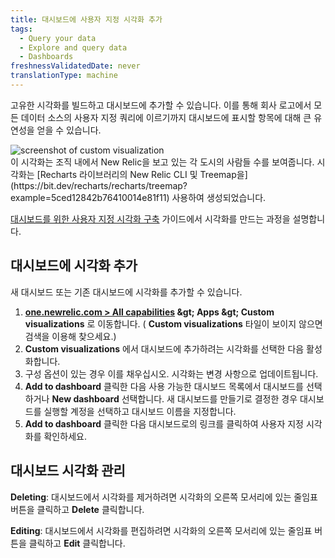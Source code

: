 ```yaml
---
title: 대시보드에 사용자 지정 시각화 추가
tags:
  - Query your data
  - Explore and query data
  - Dashboards
freshnessValidatedDate: never
translationType: machine
---
```


고유한 시각화를 빌드하고 대시보드에 추가할 수 있습니다. 이를 통해 회사 로고에서 모든 데이터 소스의 사용자 지정 쿼리에 이르기까지 대시보드에 표시할 항목에 대해 큰 유연성을 얻을 수 있습니다.

<img title="Custom visualization" alt="screenshot of custom visualization" src="/images/dashboards_screenshot-crop_custom-visualizations-example.webp" />

<figcaption>
  이 시각화는 조직 내에서 New Relic을 보고 있는 각 도시의 사람들 수를 보여줍니다. 시각화는 [Recharts 라이브러리의 New Relic CLI 및 Treemap을](https://bit.dev/recharts/recharts/treemap?example=5ced12842b76410014e81f11) 사용하여 생성되었습니다.
</figcaption>

[대시보드를 위한 사용자 지정 시각화 구축](/docs/new-relic-solutions/build-nr-ui/custom-visualizations/build-visualization) 가이드에서 시각화를 만드는 과정을 설명합니다.

## 대시보드에 시각화 추가

새 대시보드 또는 기존 대시보드에 시각화를 추가할 수 있습니다.

1. <DNT>**[one.newrelic.com &gt; All capabilities](https://one.newrelic.com/all-capabilities) &amp;gt; Apps &amp;gt; Custom visualizations**</DNT> 로 이동합니다. ( <DNT>**Custom visualizations**</DNT> 타일이 보이지 않으면 검색을 이용해 찾으세요.)
2. <DNT>**Custom visualizations**</DNT> 에서 대시보드에 추가하려는 시각화를 선택한 다음 활성화합니다.
3. 구성 옵션이 있는 경우 이를 채우십시오. 시각화는 변경 사항으로 업데이트됩니다.
4. <DNT>**Add to dashboard**</DNT> 클릭한 다음 사용 가능한 대시보드 목록에서 대시보드를 선택하거나 <DNT>**New dashboard**</DNT> 선택합니다. 새 대시보드를 만들기로 결정한 경우 대시보드를 실행할 계정을 선택하고 대시보드 이름을 지정합니다.
5. <DNT>**Add to dashboard**</DNT> 클릭한 다음 대시보드로의 링크를 클릭하여 사용자 지정 시각화를 확인하세요.

## 대시보드 시각화 관리

<DNT>**Deleting**</DNT>: 대시보드에서 시각화를 제거하려면 시각화의 오른쪽 모서리에 있는 줄임표 버튼을 클릭하고 <DNT>**Delete**</DNT> 클릭합니다.

<DNT>**Editing**</DNT>: 대시보드에서 시각화를 편집하려면 시각화의 오른쪽 모서리에 있는 줄임표 버튼을 클릭하고 <DNT>**Edit**</DNT> 클릭합니다.